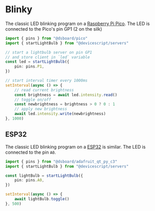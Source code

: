 
# Blinky

The classic LED blinking program on a [Raspberry Pi Pico](/devices/rp2040). The LED is connected to the Pico's pin GP1 (2 on the silk)

<StaticVideo name="blinky" />


```ts
import { pins } from "@dsboard/pico"
import { startLightBulb } from "@devicescript/servers"

// start a lightbulb server on pin GP1
// and store client in `led` variable
const led = startLightBulb({
    pin: pins.P1,
})

// start interval timer every 1000ms
setInterval(async () => {
    // read current brightness
    const brightness = await led.intensity.read()
    // toggle on/off
    const newbrightness = brightness > 0 ? 0 : 1
    // apply new brightness
    await led.intensity.write(newbrightness)
}, 1000)
```

## ESP32

The classic LED blinking program on a [ESP32](/devices/esp32)
is similar. The LED is connected to the pin `A0`.

```ts
import { pins } from "@dsboard/adafruit_qt_py_c3"
import { startLightBulb } from "@devicescript/servers"

const lightBulb = startLightBulb({
    pin: pins.A0,
})

setInterval(async () => {
    await lightBulb.toggle()
}, 500)
```
